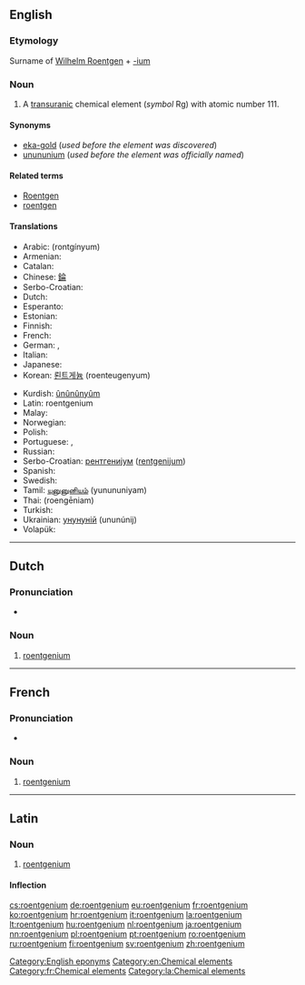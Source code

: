 {{also|Roentgenium}}
==English==

{{elements|Rg|darmstadtium|Ds|copernicium|Cn}}

===Etymology===
Surname of [[w:Wilhelm Roentgen|Wilhelm Roentgen]] + [[-ium]]

===Noun===
{{en-noun|-}}
{{wikipedia}}

# A [[transuranic]] chemical element (''symbol'' Rg) with atomic number 111.

====Synonyms====
* [[eka-gold]] (''used before the element was discovered'')
* [[unununium]] (''used before the element was officially named'')

====Related terms====
* [[w:Wilhelm Roentgen|Roentgen]]
* [[roentgen]]

====Translations====
{{rfc-tsort|duplicate language: Serbo-Croatian}}
{{trans-top|chemical element}}
* Arabic: {{Arab|[[رونتجينيوم]]}} (rontgínyum) {{m}}
* Armenian: {{t-|hy|ռենտգենիում|tr=ṙentgenium|sc=Armn}}
* Catalan: {{t-|ca|roentgeni|m}}
* Chinese: [[錀]]
* Serbo-Croatian: {{t|sh|rendgenij|m}}
* Dutch: {{t+|nl|roentgenium|n}}
* Esperanto: {{t-|eo|rentgenio|xs=Esperanto}}
* Estonian: {{t+|et|röntgeenium}}
* Finnish: {{t+|fi|röntgenium}}
* French: {{t+|fr|roentgenium|m}}
* German: {{t+|de|Roentgenium}}, {{t+|de|Röntgenium|n}}
* Italian: {{t+|it|roentgenio|m}}
* Japanese: {{t+|ja|レントゲニウム|tr=rentogeniumu}}
* Korean: [[뢴트게늄]] (roenteugenyum)
{{trans-mid}}
* Kurdish: [[ûnûnûnyûm]]
* Latin: roentgenium {{n}}<!--Neo-Latin-->
* Malay: {{t|ms|roentgenium}}
* Norwegian: {{t-|no|roentgenium}}
* Polish: {{t+|pl|roentgen|m}}
* Portuguese: {{t+|pt|roentgênio|m}} {{qualifier|Brazil}},  {{t+|pt|roentgénio|m}} {{qualifier|Portugal}}
* Russian: {{t+|ru|рентгений|m|tr=rentgénij}}
* Serbo-Croatian: [[рентгенијум]] ([[rentgenijum]]) {{m}}
* Spanish: {{t+|es|roentgenio|m}}
* Swedish: {{t+|sv|röntgenium}}
* Tamil: [[யுனுனுனியம்]] (yunununiyam)
* Thai: {{Thai|[[เรินต์เกเนียม]]}} (roengēniam)
* Turkish: {{t+|tr|röntgenyum}}
* Ukrainian: [[унунуній]] (ununúnij) {{m}}
* Volapük: {{t+|vo|röntgenin|xs=Volapük}}
{{trans-bottom}}

[[Category:English eponyms]]
[[Category:en:Chemical elements]]

----

==Dutch==
{{wikipedia|lang=nl}}
{{elements|Rg|darmstadtium|Ds|copernicium|Cn|lang=nl}}

===Pronunciation===
* {{audio|Nl-roentgenium.ogg|Audio}}

===Noun===
{{nl-noun|n|-|-}}

# [[#English|roentgenium]]

----

==French==
{{wikipedia|lang=fr}}

===Pronunciation===
* {{IPA|lang=fr|/ʁœnt.ɡɛ.njɔm/}}

===Noun===
{{fr-noun|m}}

# [[#English|roentgenium]]

[[Category:fr:Chemical elements]]

----

==Latin==
{{wikipedia|lang=la}}

===Noun===
{{la-noun|roentgenium|roentgenii|roentgeniī|n|second}}

# [[#English|roentgenium]]

====Inflection====
{{la-decl-2nd-N|roentgeni}}

[[Category:la:Chemical elements]]

[[cs:roentgenium]]
[[de:roentgenium]]
[[eu:roentgenium]]
[[fr:roentgenium]]
[[ko:roentgenium]]
[[hr:roentgenium]]
[[it:roentgenium]]
[[la:roentgenium]]
[[lt:roentgenium]]
[[hu:roentgenium]]
[[nl:roentgenium]]
[[ja:roentgenium]]
[[nn:roentgenium]]
[[pl:roentgenium]]
[[pt:roentgenium]]
[[ro:roentgenium]]
[[ru:roentgenium]]
[[fi:roentgenium]]
[[sv:roentgenium]]
[[zh:roentgenium]]